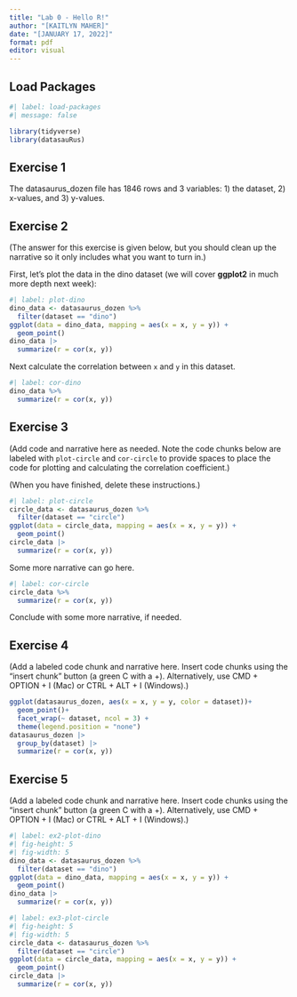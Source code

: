 ```yaml
---
title: "Lab 0 - Hello R!"
author: "[KAITLYN MAHER]"
date: "[JANUARY 17, 2022]"
format: pdf
editor: visual
---
```


## Load Packages

```r
#| label: load-packages
#| message: false

library(tidyverse)
library(datasauRus)
```

## Exercise 1

The datasaurus_dozen file has 1846 rows and 3 variables: 1) the dataset, 2) x-values, and 3) y-values.

## Exercise 2

(The answer for this exercise is given below, but you should clean up the narrative so it only includes what you want to turn in.)

First, let's plot the data in the dino dataset (we will cover **ggplot2** in much more depth next week):

```r
#| label: plot-dino
dino_data <- datasaurus_dozen %>%
  filter(dataset == "dino")
ggplot(data = dino_data, mapping = aes(x = x, y = y)) + 
  geom_point()
dino_data |>
  summarize(r = cor(x, y))
```

Next calculate the correlation between `x` and `y` in this dataset.

```r
#| label: cor-dino
dino_data %>%
  summarize(r = cor(x, y))
```

## Exercise 3

(Add code and narrative here as needed. Note the code chunks below are labeled with `plot-circle` and `cor-circle` to provide spaces to place the code for plotting and calculating the correlation coefficient.)

(When you have finished, delete these instructions.)

```r
#| label: plot-circle
circle_data <- datasaurus_dozen %>%
  filter(dataset == "circle")
ggplot(data = circle_data, mapping = aes(x = x, y = y)) + 
  geom_point()
circle_data |>
  summarize(r = cor(x, y))
```

Some more narrative can go here.

```r
#| label: cor-circle
circle_data %>%
  summarize(r = cor(x, y))
```

Conclude with some more narrative, if needed.

## Exercise 4

(Add a labeled code chunk and narrative here. Insert code chunks using the "insert chunk" button (a green C with a +). Alternatively, use CMD + OPTION + I (Mac) or CTRL + ALT + I (Windows).)

```r
ggplot(datasaurus_dozen, aes(x = x, y = y, color = dataset))+
  geom_point()+
  facet_wrap(~ dataset, ncol = 3) +
  theme(legend.position = "none")
datasaurus_dozen |>
  group_by(dataset) |>
  summarize(r = cor(x, y)) 
```

## Exercise 5

(Add a labeled code chunk and narrative here. Insert code chunks using the "insert chunk" button (a green C with a +). Alternatively, use CMD + OPTION + I (Mac) or CTRL + ALT + I (Windows).)

```r
#| label: ex2-plot-dino
#| fig-height: 5
#| fig-width: 5
dino_data <- datasaurus_dozen %>%
  filter(dataset == "dino")
ggplot(data = dino_data, mapping = aes(x = x, y = y)) + 
  geom_point()
dino_data |>
  summarize(r = cor(x, y))
```

```r
#| label: ex3-plot-circle
#| fig-height: 5
#| fig-width: 5
circle_data <- datasaurus_dozen %>%
  filter(dataset == "circle")
ggplot(data = circle_data, mapping = aes(x = x, y = y)) + 
  geom_point()
circle_data |>
  summarize(r = cor(x, y))
```
